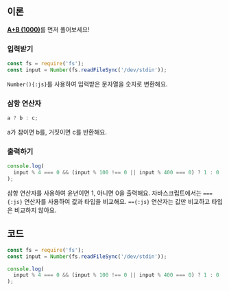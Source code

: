 ## 이론

[**A+B (1000)**](../1000/js)를 먼저 풀어보세요!

### 입력받기

```js {2}
const fs = require('fs');
const input = Number(fs.readFileSync('/dev/stdin'));
```

`Number(){:js}`를 사용하여 입력받은 문자열을 숫자로 변환해요.

### 삼항 연산자

```js
a ? b : c;
```

a가 참이면 b를, 거짓이면 c를 반환해요.

### 출력하기

```js
console.log(
  input % 4 === 0 && (input % 100 !== 0 || input % 400 === 0) ? 1 : 0
);
```

삼항 연산자를 사용하여 윤년이면 1, 아니면 0을 출력해요.
자바스크립트에서는 `==={:js}` 연산자를 사용하여 값과 타입을 비교해요.
`=={:js}` 연산자는 값만 비교하고 타입은 비교하지 않아요.

## 코드

```js
const fs = require('fs');
const input = Number(fs.readFileSync('/dev/stdin'));

console.log(
  input % 4 === 0 && (input % 100 !== 0 || input % 400 === 0) ? 1 : 0
);
```

